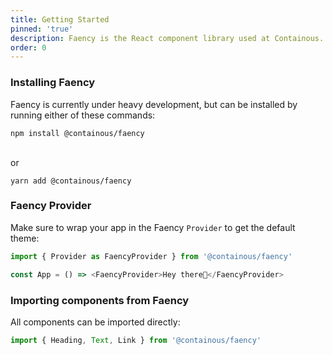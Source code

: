 ```yaml
---
title: Getting Started
pinned: 'true'
description: Faency is the React component library used at Containous.
order: 0
---
```


### Installing Faency

Faency is currently under heavy development, but can be installed by running either of these commands:

```
npm install @containous/faency
```

<br />
<Text>or</Text>

```
yarn add @containous/faency
```

### Faency Provider

Make sure to wrap your app in the Faency `Provider` to get the default theme:

```js
import { Provider as FaencyProvider } from '@containous/faency'

const App = () => <FaencyProvider>Hey there👋</FaencyProvider>
```

### Importing components from Faency

All components can be imported directly:

```js
import { Heading, Text, Link } from '@containous/faency'
```
